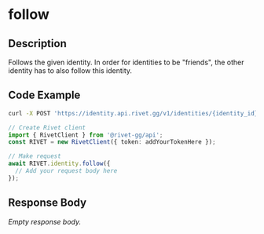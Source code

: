 
# follow

## Description

Follows the given identity. In order for identities to be "friends", the other identity has to also follow this identity.


## Code Example

<CodeGroup title='Request' tag='POST' label='https://identity.api.rivet.gg/v1/identities/{identity_id}/follow'>

```bash {{ title: 'cURL' }}
curl -X POST 'https://identity.api.rivet.gg/v1/identities/{identity_id}/follow'
```

```ts
// Create Rivet client
import { RivetClient } from '@rivet-gg/api';
const RIVET = new RivetClient({ token: addYourTokenHere });

// Make request
await RIVET.identity.follow({
  // Add your request body here
});
```

</CodeGroup>


## Response Body

_Empty response body._
